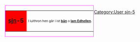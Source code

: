 <div style="float:left;border:solid #ff33FF 1px;margin:1px">
{| cellspacing="0" style="width:238px;background:#FF5555"
| style="width:45px;height:45px;background:#FF0000;text-align:center;font-size:14pt" lang="en" | '''[[辛達林|sjn]]-5'''
| style="font-size:8pt;padding:4pt;line-height:1.25em" lang="en" | I iuithron hen gâr i ist '''[[:Category:User sjn-5|bân]]''' o '''[[:Category:User sjn|lam Edhellen]]'''.
|}</div>

[[Category:User sjn-5]]<noinclude>
</noinclude>